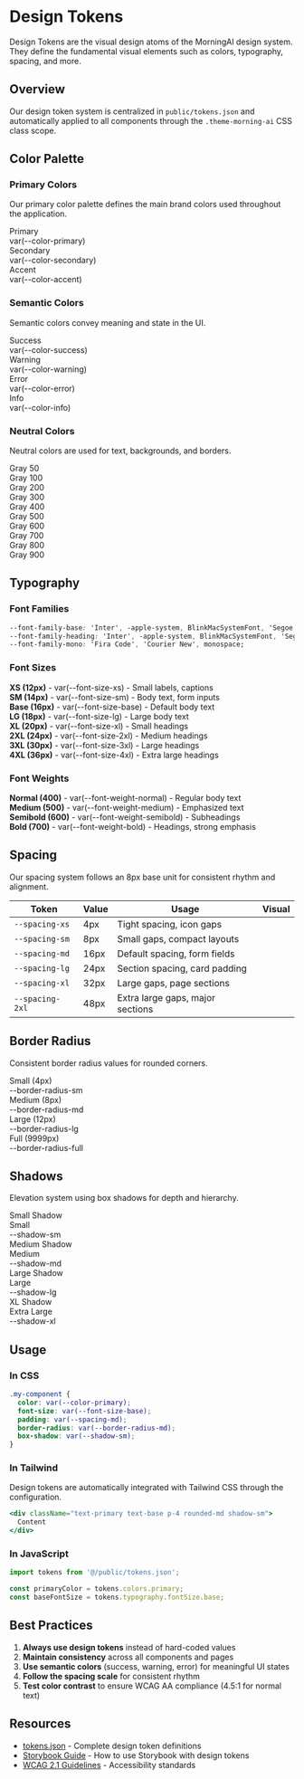 
<Meta title="Design System/Design Tokens" />

# Design Tokens

Design Tokens are the visual design atoms of the MorningAI design system. They define the fundamental visual elements such as colors, typography, spacing, and more.

## Overview

Our design token system is centralized in `public/tokens.json` and automatically applied to all components through the `.theme-morning-ai` CSS class scope.

## Color Palette

### Primary Colors

Our primary color palette defines the main brand colors used throughout the application.

<div style={{ display: 'grid', gridTemplateColumns: 'repeat(auto-fill, minmax(200px, 1fr))', gap: '16px', marginTop: '24px' }}>
  <div>
    <div style={{ 
      backgroundColor: 'var(--color-primary)', 
      height: '80px', 
      borderRadius: '8px',
      marginBottom: '8px'
    }} />
    <div style={{ fontSize: '14px', fontWeight: '600' }}>Primary</div>
    <div style={{ fontSize: '12px', color: '#666' }}>var(--color-primary)</div>
  </div>
  
  <div>
    <div style={{ 
      backgroundColor: 'var(--color-secondary)', 
      height: '80px', 
      borderRadius: '8px',
      marginBottom: '8px'
    }} />
    <div style={{ fontSize: '14px', fontWeight: '600' }}>Secondary</div>
    <div style={{ fontSize: '12px', color: '#666' }}>var(--color-secondary)</div>
  </div>
  
  <div>
    <div style={{ 
      backgroundColor: 'var(--color-accent)', 
      height: '80px', 
      borderRadius: '8px',
      marginBottom: '8px'
    }} />
    <div style={{ fontSize: '14px', fontWeight: '600' }}>Accent</div>
    <div style={{ fontSize: '12px', color: '#666' }}>var(--color-accent)</div>
  </div>
</div>

### Semantic Colors

Semantic colors convey meaning and state in the UI.

<div style={{ display: 'grid', gridTemplateColumns: 'repeat(auto-fill, minmax(200px, 1fr))', gap: '16px', marginTop: '24px' }}>
  <div>
    <div style={{ 
      backgroundColor: 'var(--color-success)', 
      height: '80px', 
      borderRadius: '8px',
      marginBottom: '8px'
    }} />
    <div style={{ fontSize: '14px', fontWeight: '600' }}>Success</div>
    <div style={{ fontSize: '12px', color: '#666' }}>var(--color-success)</div>
  </div>
  
  <div>
    <div style={{ 
      backgroundColor: 'var(--color-warning)', 
      height: '80px', 
      borderRadius: '8px',
      marginBottom: '8px'
    }} />
    <div style={{ fontSize: '14px', fontWeight: '600' }}>Warning</div>
    <div style={{ fontSize: '12px', color: '#666' }}>var(--color-warning)</div>
  </div>
  
  <div>
    <div style={{ 
      backgroundColor: 'var(--color-error)', 
      height: '80px', 
      borderRadius: '8px',
      marginBottom: '8px'
    }} />
    <div style={{ fontSize: '14px', fontWeight: '600' }}>Error</div>
    <div style={{ fontSize: '12px', color: '#666' }}>var(--color-error)</div>
  </div>
  
  <div>
    <div style={{ 
      backgroundColor: 'var(--color-info)', 
      height: '80px', 
      borderRadius: '8px',
      marginBottom: '8px'
    }} />
    <div style={{ fontSize: '14px', fontWeight: '600' }}>Info</div>
    <div style={{ fontSize: '12px', color: '#666' }}>var(--color-info)</div>
  </div>
</div>

### Neutral Colors

Neutral colors are used for text, backgrounds, and borders.

<div style={{ display: 'grid', gridTemplateColumns: 'repeat(auto-fill, minmax(150px, 1fr))', gap: '16px', marginTop: '24px' }}>
  <div>
    <div style={{ 
      backgroundColor: 'var(--color-gray-50)', 
      height: '60px', 
      borderRadius: '8px',
      marginBottom: '8px',
      border: '1px solid #e5e7eb'
    }} />
    <div style={{ fontSize: '12px', fontWeight: '600' }}>Gray 50</div>
  </div>
  
  <div>
    <div style={{ 
      backgroundColor: 'var(--color-gray-100)', 
      height: '60px', 
      borderRadius: '8px',
      marginBottom: '8px'
    }} />
    <div style={{ fontSize: '12px', fontWeight: '600' }}>Gray 100</div>
  </div>
  
  <div>
    <div style={{ 
      backgroundColor: 'var(--color-gray-200)', 
      height: '60px', 
      borderRadius: '8px',
      marginBottom: '8px'
    }} />
    <div style={{ fontSize: '12px', fontWeight: '600' }}>Gray 200</div>
  </div>
  
  <div>
    <div style={{ 
      backgroundColor: 'var(--color-gray-300)', 
      height: '60px', 
      borderRadius: '8px',
      marginBottom: '8px'
    }} />
    <div style={{ fontSize: '12px', fontWeight: '600' }}>Gray 300</div>
  </div>
  
  <div>
    <div style={{ 
      backgroundColor: 'var(--color-gray-400)', 
      height: '60px', 
      borderRadius: '8px',
      marginBottom: '8px'
    }} />
    <div style={{ fontSize: '12px', fontWeight: '600' }}>Gray 400</div>
  </div>
  
  <div>
    <div style={{ 
      backgroundColor: 'var(--color-gray-500)', 
      height: '60px', 
      borderRadius: '8px',
      marginBottom: '8px'
    }} />
    <div style={{ fontSize: '12px', fontWeight: '600', color: 'white' }}>Gray 500</div>
  </div>
  
  <div>
    <div style={{ 
      backgroundColor: 'var(--color-gray-600)', 
      height: '60px', 
      borderRadius: '8px',
      marginBottom: '8px'
    }} />
    <div style={{ fontSize: '12px', fontWeight: '600', color: 'white' }}>Gray 600</div>
  </div>
  
  <div>
    <div style={{ 
      backgroundColor: 'var(--color-gray-700)', 
      height: '60px', 
      borderRadius: '8px',
      marginBottom: '8px'
    }} />
    <div style={{ fontSize: '12px', fontWeight: '600', color: 'white' }}>Gray 700</div>
  </div>
  
  <div>
    <div style={{ 
      backgroundColor: 'var(--color-gray-800)', 
      height: '60px', 
      borderRadius: '8px',
      marginBottom: '8px'
    }} />
    <div style={{ fontSize: '12px', fontWeight: '600', color: 'white' }}>Gray 800</div>
  </div>
  
  <div>
    <div style={{ 
      backgroundColor: 'var(--color-gray-900)', 
      height: '60px', 
      borderRadius: '8px',
      marginBottom: '8px'
    }} />
    <div style={{ fontSize: '12px', fontWeight: '600', color: 'white' }}>Gray 900</div>
  </div>
</div>

## Typography

### Font Families

```css
--font-family-base: 'Inter', -apple-system, BlinkMacSystemFont, 'Segoe UI', sans-serif;
--font-family-heading: 'Inter', -apple-system, BlinkMacSystemFont, 'Segoe UI', sans-serif;
--font-family-mono: 'Fira Code', 'Courier New', monospace;
```

### Font Sizes

<div style={{ marginTop: '24px' }}>
  <div style={{ fontSize: 'var(--font-size-xs)', marginBottom: '12px' }}>
    <strong>XS (12px)</strong> - var(--font-size-xs) - Small labels, captions
  </div>
  <div style={{ fontSize: 'var(--font-size-sm)', marginBottom: '12px' }}>
    <strong>SM (14px)</strong> - var(--font-size-sm) - Body text, form inputs
  </div>
  <div style={{ fontSize: 'var(--font-size-base)', marginBottom: '12px' }}>
    <strong>Base (16px)</strong> - var(--font-size-base) - Default body text
  </div>
  <div style={{ fontSize: 'var(--font-size-lg)', marginBottom: '12px' }}>
    <strong>LG (18px)</strong> - var(--font-size-lg) - Large body text
  </div>
  <div style={{ fontSize: 'var(--font-size-xl)', marginBottom: '12px' }}>
    <strong>XL (20px)</strong> - var(--font-size-xl) - Small headings
  </div>
  <div style={{ fontSize: 'var(--font-size-2xl)', marginBottom: '12px' }}>
    <strong>2XL (24px)</strong> - var(--font-size-2xl) - Medium headings
  </div>
  <div style={{ fontSize: 'var(--font-size-3xl)', marginBottom: '12px' }}>
    <strong>3XL (30px)</strong> - var(--font-size-3xl) - Large headings
  </div>
  <div style={{ fontSize: 'var(--font-size-4xl)', marginBottom: '12px' }}>
    <strong>4XL (36px)</strong> - var(--font-size-4xl) - Extra large headings
  </div>
</div>

### Font Weights

<div style={{ marginTop: '24px' }}>
  <div style={{ fontWeight: 'var(--font-weight-normal)', marginBottom: '12px' }}>
    <strong>Normal (400)</strong> - var(--font-weight-normal) - Regular body text
  </div>
  <div style={{ fontWeight: 'var(--font-weight-medium)', marginBottom: '12px' }}>
    <strong>Medium (500)</strong> - var(--font-weight-medium) - Emphasized text
  </div>
  <div style={{ fontWeight: 'var(--font-weight-semibold)', marginBottom: '12px' }}>
    <strong>Semibold (600)</strong> - var(--font-weight-semibold) - Subheadings
  </div>
  <div style={{ fontWeight: 'var(--font-weight-bold)', marginBottom: '12px' }}>
    <strong>Bold (700)</strong> - var(--font-weight-bold) - Headings, strong emphasis
  </div>
</div>

## Spacing

Our spacing system follows an 8px base unit for consistent rhythm and alignment.

<div style={{ marginTop: '24px' }}>
  <table style={{ width: '100%', borderCollapse: 'collapse' }}>
    <thead>
      <tr style={{ borderBottom: '2px solid #e5e7eb' }}>
        <th style={{ textAlign: 'left', padding: '12px' }}>Token</th>
        <th style={{ textAlign: 'left', padding: '12px' }}>Value</th>
        <th style={{ textAlign: 'left', padding: '12px' }}>Usage</th>
        <th style={{ textAlign: 'left', padding: '12px' }}>Visual</th>
      </tr>
    </thead>
    <tbody>
      <tr style={{ borderBottom: '1px solid #e5e7eb' }}>
        <td style={{ padding: '12px' }}><code>--spacing-xs</code></td>
        <td style={{ padding: '12px' }}>4px</td>
        <td style={{ padding: '12px' }}>Tight spacing, icon gaps</td>
        <td style={{ padding: '12px' }}>
          <div style={{ width: '4px', height: '20px', backgroundColor: '#3b82f6' }} />
        </td>
      </tr>
      <tr style={{ borderBottom: '1px solid #e5e7eb' }}>
        <td style={{ padding: '12px' }}><code>--spacing-sm</code></td>
        <td style={{ padding: '12px' }}>8px</td>
        <td style={{ padding: '12px' }}>Small gaps, compact layouts</td>
        <td style={{ padding: '12px' }}>
          <div style={{ width: '8px', height: '20px', backgroundColor: '#3b82f6' }} />
        </td>
      </tr>
      <tr style={{ borderBottom: '1px solid #e5e7eb' }}>
        <td style={{ padding: '12px' }}><code>--spacing-md</code></td>
        <td style={{ padding: '12px' }}>16px</td>
        <td style={{ padding: '12px' }}>Default spacing, form fields</td>
        <td style={{ padding: '12px' }}>
          <div style={{ width: '16px', height: '20px', backgroundColor: '#3b82f6' }} />
        </td>
      </tr>
      <tr style={{ borderBottom: '1px solid #e5e7eb' }}>
        <td style={{ padding: '12px' }}><code>--spacing-lg</code></td>
        <td style={{ padding: '12px' }}>24px</td>
        <td style={{ padding: '12px' }}>Section spacing, card padding</td>
        <td style={{ padding: '12px' }}>
          <div style={{ width: '24px', height: '20px', backgroundColor: '#3b82f6' }} />
        </td>
      </tr>
      <tr style={{ borderBottom: '1px solid #e5e7eb' }}>
        <td style={{ padding: '12px' }}><code>--spacing-xl</code></td>
        <td style={{ padding: '12px' }}>32px</td>
        <td style={{ padding: '12px' }}>Large gaps, page sections</td>
        <td style={{ padding: '12px' }}>
          <div style={{ width: '32px', height: '20px', backgroundColor: '#3b82f6' }} />
        </td>
      </tr>
      <tr>
        <td style={{ padding: '12px' }}><code>--spacing-2xl</code></td>
        <td style={{ padding: '12px' }}>48px</td>
        <td style={{ padding: '12px' }}>Extra large gaps, major sections</td>
        <td style={{ padding: '12px' }}>
          <div style={{ width: '48px', height: '20px', backgroundColor: '#3b82f6' }} />
        </td>
      </tr>
    </tbody>
  </table>
</div>

## Border Radius

Consistent border radius values for rounded corners.

<div style={{ display: 'grid', gridTemplateColumns: 'repeat(auto-fill, minmax(150px, 1fr))', gap: '16px', marginTop: '24px' }}>
  <div>
    <div style={{ 
      width: '100px',
      height: '100px',
      backgroundColor: '#3b82f6',
      borderRadius: 'var(--border-radius-sm)',
      marginBottom: '8px'
    }} />
    <div style={{ fontSize: '14px', fontWeight: '600' }}>Small (4px)</div>
    <div style={{ fontSize: '12px', color: '#666' }}>--border-radius-sm</div>
  </div>
  
  <div>
    <div style={{ 
      width: '100px',
      height: '100px',
      backgroundColor: '#3b82f6',
      borderRadius: 'var(--border-radius-md)',
      marginBottom: '8px'
    }} />
    <div style={{ fontSize: '14px', fontWeight: '600' }}>Medium (8px)</div>
    <div style={{ fontSize: '12px', color: '#666' }}>--border-radius-md</div>
  </div>
  
  <div>
    <div style={{ 
      width: '100px',
      height: '100px',
      backgroundColor: '#3b82f6',
      borderRadius: 'var(--border-radius-lg)',
      marginBottom: '8px'
    }} />
    <div style={{ fontSize: '14px', fontWeight: '600' }}>Large (12px)</div>
    <div style={{ fontSize: '12px', color: '#666' }}>--border-radius-lg</div>
  </div>
  
  <div>
    <div style={{ 
      width: '100px',
      height: '100px',
      backgroundColor: '#3b82f6',
      borderRadius: 'var(--border-radius-full)',
      marginBottom: '8px'
    }} />
    <div style={{ fontSize: '14px', fontWeight: '600' }}>Full (9999px)</div>
    <div style={{ fontSize: '12px', color: '#666' }}>--border-radius-full</div>
  </div>
</div>

## Shadows

Elevation system using box shadows for depth and hierarchy.

<div style={{ display: 'grid', gridTemplateColumns: 'repeat(auto-fill, minmax(200px, 1fr))', gap: '24px', marginTop: '24px' }}>
  <div>
    <div style={{ 
      width: '100%',
      height: '100px',
      backgroundColor: 'white',
      boxShadow: 'var(--shadow-sm)',
      borderRadius: '8px',
      display: 'flex',
      alignItems: 'center',
      justifyContent: 'center',
      marginBottom: '8px'
    }}>
      <span style={{ fontSize: '14px', color: '#666' }}>Small Shadow</span>
    </div>
    <div style={{ fontSize: '14px', fontWeight: '600' }}>Small</div>
    <div style={{ fontSize: '12px', color: '#666' }}>--shadow-sm</div>
  </div>
  
  <div>
    <div style={{ 
      width: '100%',
      height: '100px',
      backgroundColor: 'white',
      boxShadow: 'var(--shadow-md)',
      borderRadius: '8px',
      display: 'flex',
      alignItems: 'center',
      justifyContent: 'center',
      marginBottom: '8px'
    }}>
      <span style={{ fontSize: '14px', color: '#666' }}>Medium Shadow</span>
    </div>
    <div style={{ fontSize: '14px', fontWeight: '600' }}>Medium</div>
    <div style={{ fontSize: '12px', color: '#666' }}>--shadow-md</div>
  </div>
  
  <div>
    <div style={{ 
      width: '100%',
      height: '100px',
      backgroundColor: 'white',
      boxShadow: 'var(--shadow-lg)',
      borderRadius: '8px',
      display: 'flex',
      alignItems: 'center',
      justifyContent: 'center',
      marginBottom: '8px'
    }}>
      <span style={{ fontSize: '14px', color: '#666' }}>Large Shadow</span>
    </div>
    <div style={{ fontSize: '14px', fontWeight: '600' }}>Large</div>
    <div style={{ fontSize: '12px', color: '#666' }}>--shadow-lg</div>
  </div>
  
  <div>
    <div style={{ 
      width: '100%',
      height: '100px',
      backgroundColor: 'white',
      boxShadow: 'var(--shadow-xl)',
      borderRadius: '8px',
      display: 'flex',
      alignItems: 'center',
      justifyContent: 'center',
      marginBottom: '8px'
    }}>
      <span style={{ fontSize: '14px', color: '#666' }}>XL Shadow</span>
    </div>
    <div style={{ fontSize: '14px', fontWeight: '600' }}>Extra Large</div>
    <div style={{ fontSize: '12px', color: '#666' }}>--shadow-xl</div>
  </div>
</div>

## Usage

### In CSS

```css
.my-component {
  color: var(--color-primary);
  font-size: var(--font-size-base);
  padding: var(--spacing-md);
  border-radius: var(--border-radius-md);
  box-shadow: var(--shadow-sm);
}
```

### In Tailwind

Design tokens are automatically integrated with Tailwind CSS through the configuration.

```jsx
<div className="text-primary text-base p-4 rounded-md shadow-sm">
  Content
</div>
```

### In JavaScript

```javascript
import tokens from '@/public/tokens.json';

const primaryColor = tokens.colors.primary;
const baseFontSize = tokens.typography.fontSize.base;
```

## Best Practices

1. **Always use design tokens** instead of hard-coded values
2. **Maintain consistency** across all components and pages
3. **Use semantic colors** (success, warning, error) for meaningful UI states
4. **Follow the spacing scale** for consistent rhythm
5. **Test color contrast** to ensure WCAG AA compliance (4.5:1 for normal text)

## Resources

- [tokens.json](../public/tokens.json) - Complete design token definitions
- [Storybook Guide](../docs/STORYBOOK_GUIDE.md) - How to use Storybook with design tokens
- [WCAG 2.1 Guidelines](https://www.w3.org/WAI/WCAG21/quickref/) - Accessibility standards
